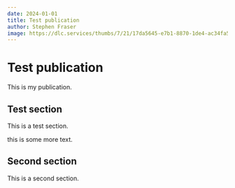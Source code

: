 ```yaml
---
date: 2024-01-01
title: Test publication
author: Stephen Fraser
image: https://dlc.services/thumbs/7/21/17da5645-e7b1-8870-1de4-ac34fa58420a/full/full/0/default.jpg
---
```


# Test publication
This is my publication.

## Test section
This is a test section.

<Slot name="section-1" className="grid grid-cols-2" />

this is some more text.



## Second section
This is a second section.
